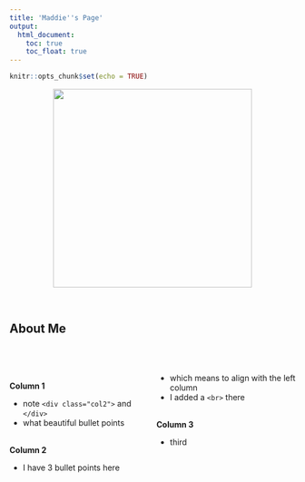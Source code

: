 ```yaml
---
title: 'Maddie''s Page'
output:
  html_document:
    toc: true
    toc_float: true
---
```



```r
knitr::opts_chunk$set(echo = TRUE)
```
<center><img src="images/avatar.jpg" width="350px"></center>

<br>  
  
## About Me

<br>
<br>

<style>
  .col3 {
    columns: 3 200px;         /* number of columns and width in pixels*/
    -webkit-columns: 3 200px; /* chrome, safari */
    -moz-columns: 3 200px;    /* firefox */
  }
</style>
 

<div class="col3">
**Column 1**

- note `<div class="col2">` and `</div>`
- what beautiful bullet points
<br>
<br>

**Column 2**

- I have 3 bullet points here
- which means to align with the left column
- I added a `<br>` there
<br>
<br>

**Column 3**

- third


<br>
<br>

</div>
<br>